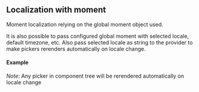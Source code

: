 
<PageMeta title="Moment localization - material-ui-pickers" />

## Localization with moment

Moment localization relying on the global moment object used.

It is also possible to pass configured global moment with selected locale, default timezone, etc.
Also pass selected locale as string to the provider to make pickers rerenders automatically on
locale change.

#### Example
*Note*: Any picker in component tree will be rerendered automatically on locale change

<Example sourceFile="localization/Moment.example.jsx" />

